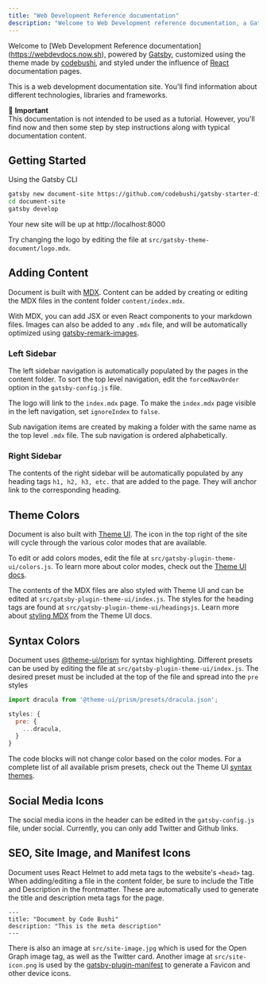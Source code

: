 ```yaml
---
title: "Web Development Reference documentation"
description: "Welcome to Web Development reference documentation, a Gatsby powered site intended to offer quick references for common use cases on different technoligies, libraries and frameworks."
---
```


Welcome to [Web Development Reference documentation]
(https://webdevdocs.now.sh), powered by <a href="https://www.gatsbyjs.org/" target="_blank">Gatsby</a>, customized using the theme made by <a href="https://github.com/codebushi/gatsby-theme-document" target="_blank">codebushi</a>, and styled under the influence of <a href="https://reactjs.org/docs/getting-started.html" target="_blank">React</a> documentation pages.

This is a web development documentation site. You'll find information about different technologies, libraries and frameworks.

<Message variant='important'>
  🔔️ <b>Important</b> <br/>
  This documentation is not intended to be used as a tutorial. However, you'll find now and then some step by step instructions along with typical documentation content.
</Message>

## Getting Started

Using the Gatsby CLI

```bash
gatsby new document-site https://github.com/codebushi/gatsby-starter-dimension.git
cd document-site
gatsby develop
```

Your new site will be up at http://localhost:8000

Try changing the logo by editing the file at `src/gatsby-theme-document/logo.mdx`.

## Adding Content

Document is built with <a href="https://mdxjs.com/" target="_blank">MDX</a>. Content can be added by creating or editing the MDX files in the content folder `content/index.mdx`.

With MDX, you can add JSX or even React components to your markdown files. Images can also be added to any `.mdx` file, and will be automatically optimized using <a href="https://www.gatsbyjs.org/packages/gatsby-remark-images/" target="_blank">gatsby-remark-images</a>.

### Left Sidebar

The left sidebar navigation is automatically populated by the pages in the content folder. To sort the top level navigation, edit the `forcedNavOrder` option in the `gatsby-config.js` file.

The logo will link to the `index.mdx` page. To make the `index.mdx` page visible in the left navigation, set `ignoreIndex` to `false`.

Sub navigation items are created by making a folder with the same name as the top level `.mdx` file. The sub navigation is ordered alphabetically.

### Right Sidebar

The contents of the right sidebar will be automatically populated by any heading tags `h1, h2, h3, etc.` that are added to the page. They will anchor link to the corresponding heading.

## Theme Colors

Document is also built with <a href="https://theme-ui.com" target="_blank">Theme UI</a>. The icon in the top right of the site will cycle through the various color modes that are available.

To edit or add colors modes, edit the file at `src/gatsby-plugin-theme-ui/colors.js`. To learn more about color modes, check out the <a href="https://theme-ui.com/color-modes" target="_blank">Theme UI docs</a>. 

The contents of the MDX files are also styled with Theme UI and can be edited at `src/gatsby-plugin-theme-ui/index.js`. The styles for the heading tags are found at `src/gatsby-plugin-theme-ui/headingsjs`. Learn more about <a href="https://theme-ui.com/styling-mdx" target="_blank">styling MDX</a> from the Theme UI docs.

## Syntax Colors

Document uses <a href="https://theme-ui.com/prism" target="_blank">@theme-ui/prism</a> for syntax highlighting. Different presets can be used by editing the file at `src/gatsby-plugin-theme-ui/index.js`. The desired preset must be included at the top of the file and spread into the `pre` styles

```javascript
import dracula from '@theme-ui/prism/presets/dracula.json';

styles: {
  pre: {
    ...dracula,
  }
}
```

The code blocks will not change color based on the color modes. For a complete list of all available prism presets, check out the Theme UI <a href="https://theme-ui.com/prism#syntax-themes" target="_blank">syntax themes</a>.

## Social Media Icons

The social media icons in the header can be edited in the `gatsby-config.js` file, under social. Currently, you can only add Twitter and Github links.

## SEO, Site Image, and Manifest Icons

Document uses React Helmet to add meta tags to the website's `<head>` tag. When adding/editing a file in the content folder, be sure to include the Title and Description in the frontmatter. These are automatically used to generate the title and description meta tags for the page.

```
---
title: "Document by Code Bushi"
description: "This is the meta description"
---
```

There is also an image at `src/site-image.jpg` which is used for the Open Graph image tag, as well as the Twitter card. Another image at `src/site-icon.png` is used by the <a href="https://www.gatsbyjs.org/packages/gatsby-plugin-manifest/" target="_blank">gatsby-plugin-manifest</a> to generate a Favicon and other device icons.
